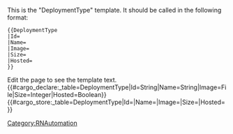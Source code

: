 <noinclude>
This is the "DeploymentType" template.
It should be called in the following format:
<pre>
{{DeploymentType
|Id=
|Name=
|Image=
|Size=
|Hosted=
}}
</pre>
Edit the page to see the template text.
{{#cargo_declare:_table=DeploymentType|Id=String|Name=String|Image=File|Size=Integer|Hosted=Boolean}}
</noinclude><includeonly>{{#cargo_store:_table=DeploymentType|Id={{{Id|}}}|Name={{{Name|}}}|Image={{{Image|}}}|Size={{{Size|}}}|Hosted={{{Hosted|}}} }}
</includeonly>


<noinclude>[[Category:RNAutomation]]</noinclude>

